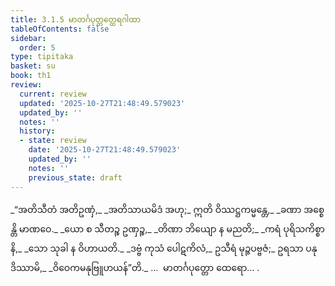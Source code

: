 ```yaml
---
title: 3.1.5 မာတင်္ဂပုတ္တတ္ထေရဂါထာ
tableOfContents: false
sidebar:
  order: 5
type: tipitaka
basket: su
book: th1
review:
  current: review
  updated: '2025-10-27T21:48:49.579023'
  updated_by: ''
  notes: ''
  history:
  - state: review
    date: '2025-10-27T21:48:49.579023'
    updated_by: ''
    notes: ''
    previous_state: draft
---
```



<ReviewStatus review={frontmatter.review} showDetails={true} />

<HypothesisAnnotation frontmatter={frontmatter} />

<DynamicBreadcrumb />

<Division number="231" book="th1" e="ch" v="19" p="264">

<Paragraph number="450" type="verses" book="th1">
_“အတိသီတံ အတိဥဏှံ,_  
_အတိသာယမိဒံ အဟု;_  
ဣတိ ဝိဿဋ္ဌကမ္မန္တေ,_  
_ခဏာ အစ္စေန္တိ မာဏဝေ._  

</Paragraph>

</Division>
<Division number="232" book="th1" e="ch" v="19" p="264">

<Paragraph number="451" type="verses" book="th1">
_ယော စ သီတဉ္စ ဥဏှဉ္စ,_  
_တိဏာ ဘိယျော န မညတိ;_  
_ကရံ ပုရိသကိစ္စာနိ,_  
_သော သုခါ န ဝိဟာယတိ._  

</Paragraph>

</Division>
<Division number="233" book="th1" e="ch" v="19" p="264">

<Paragraph number="452" book="th1">
_ဒဗ္ဗံ ကုသံ ပေါဋကိလံ,_  
ဥသီရံ မုဉ္ဇပဗ္ဗဇံ;_  
ဥရသာ ပနုဒိဿာမိ,_  
_ဝိဝေကမနုဗြူဟယန်”တိ._  


</Paragraph>
</Division>

<Paragraph number="453" type="center" book="th1">
…  မာတင်္ဂပုတ္တော ထေရော… .
</Paragraph>